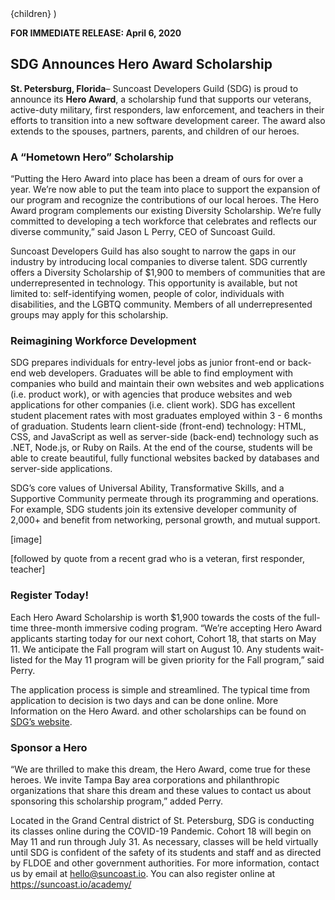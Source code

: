 
  <PressLayout title="SDG Announces &ldquo;Hero Award&rdquo; Scholarship">
    {children}
  </PressLayout>
)

**FOR IMMEDIATE RELEASE: April 6, 2020**

## SDG Announces Hero Award Scholarship

**St. Petersburg, Florida**&ndash; Suncoast Developers Guild (SDG) is proud to announce its **Hero Award**, a scholarship fund that
supports our veterans, active-duty military, first responders, law enforcement, and teachers
in their efforts to transition into a new software development career. The award also extends
to the spouses, partners, parents, and children of our heroes.

### A &ldquo;Hometown Hero&rdquo; Scholarship

&ldquo;Putting the Hero Award into place has been a dream of ours for over a year. We’re now able
to put the team into place to support the expansion of our program and recognize the
contributions of our local heroes. The Hero Award program complements our existing Diversity
Scholarship. We’re fully committed to developing a tech workforce that celebrates and reflects
our diverse community,&rdquo; said Jason L Perry, CEO of Suncoast Guild. 

Suncoast Developers Guild has also sought to narrow the gaps in our industry by introducing
local companies to diverse talent. SDG currently offers a Diversity Scholarship of $1,900 to
members of communities that are underrepresented in technology. This opportunity is available,
but not limited to: self-identifying women, people of color, individuals with disabilities,
and the LGBTQ community. Members of all underrepresented groups may apply for this scholarship.

### Reimagining Workforce Development 

SDG prepares individuals for entry-level jobs as junior front-end or back-end web developers.
Graduates will be able to find employment with companies who build and maintain their own
websites and web applications (i.e. product work), or with agencies that produce websites and
web applications for other companies (i.e. client work). SDG has excellent student placement
rates with most graduates employed within 3 - 6 months of graduation. Students learn client-side
(front-end) technology: HTML, CSS, and JavaScript as well as server-side (back-end) technology
such as .NET, Node.js, or Ruby on Rails. At the end of the course, students will be able to
create beautiful, fully functional websites backed by databases and server-side applications. 

SDG’s core values of Universal Ability, Transformative Skills, and a Supportive Community
permeate through its programming and operations. For example, SDG students join its extensive
developer community of 2,000+ and benefit from networking, personal growth, and mutual support. 

[image]

[followed by quote from a recent grad who is a veteran, first responder, teacher]

### Register Today!

Each Hero Award Scholarship is worth $1,900 towards the costs of the full-time three-month
immersive coding program. &ldquo;We’re accepting Hero Award applicants starting today for our next
cohort, Cohort 18, that starts on May 11. We anticipate the Fall program will start on August 10.
Any students wait-listed for the May 11 program will be given priority for the Fall program,&rdquo; said Perry.

The application process is simple and streamlined. The typical time from application to decision is
two days and can be done online. More Information on the Hero Award. and other scholarships can be
found on [SDG’s website](https://suncoast.io/academy/tuition/scholarships).

### Sponsor a Hero

&ldquo;We are thrilled to make this dream, the Hero Award, come true for these heroes. We invite Tampa Bay
area corporations and philanthropic organizations that share this dream and these values to contact
us about sponsoring this scholarship program,&rdquo; added Perry.

Located in the Grand Central district of  St. Petersburg, SDG is conducting its classes online during
the COVID-19 Pandemic. Cohort 18 will begin on May 11 and run through July 31.
As necessary, classes will be held virtually until SDG is confident of the safety of its students
and staff and as directed by FLDOE and other government authorities. For more information, contact
us by email at <hello@suncoast.io>. You can also register online at https://suncoast.io/academy/ 